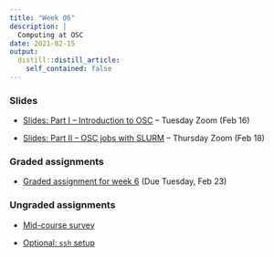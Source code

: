 ```yaml
---
title: "Week 06"
description: |
  Computing at OSC
date: 2021-02-15
output:
  distill::distill_article:
    self_contained: false
---
```


### Slides

- [Slides: Part I -- Introduction to OSC](slides/06-1_OSC.html) -- Tuesday Zoom (Feb 16)

- [Slides: Part II -- OSC jobs with SLURM](slides/06-2_SLURM.html) -- Thursday Zoom (Feb 18)

### Graded assignments

- [Graded assignment for week 6](../../w06_GA-scripts.html) (Due Tuesday, Feb 23)

### Ungraded assignments

- [Mid-course survey](link)

- [Optional: `ssh` setup](../../w06_UA_ssh-setup.html)
